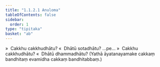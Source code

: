 ```yaml
---
title: "1.1.2.1 Anuloma"
tableOfContents: false
sidebar:
  order: 1
type: "tipitaka"
basket: "ab"
---
```



<DynamicBreadcrumb />

<Division number="4">

<Paragraph number="27">
»  Cakkhu cakkhudhātu?
</Paragraph>

<Paragraph number="28">
«  Dhātū sotadhātu? …pe…
</Paragraph>

<Paragraph number="29">
»  Cakkhu cakkhudhātu?
</Paragraph>

<Paragraph number="30">
«  Dhātū dhammadhātu?
</Paragraph>

<Paragraph number="31">
(Yathā āyatanayamake cakkaṃ bandhitaṃ evamidha cakkaṃ bandhitabbaṃ.)
</Paragraph>
</Division>